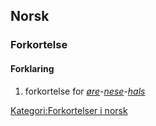 ==Norsk==
===Forkortelse===
{{infl|no|fork}}

====Forklaring====
# forkortelse for ''[[øre]]-[[nese]]-[[hals]]''

[[Kategori:Forkortelser i norsk]]

